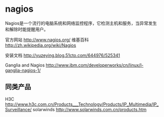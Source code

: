 = nagios =

Nagios是一个流行的电脑系统和网络监控程序，它检测主机和服务，当异常发生和解除时能提醒用户。

官方网站 [[http://www.nagios.org/]]
维基百科 [[http://zh.wikipedia.org/wiki/Nagios]]

安装文档 [[http://yuzeying.blog.51cto.com/644976/525341]]

Ganglia and Nagios [[http://www.ibm.com/developerworks/cn/linux/l-ganglia-nagios-1/]]

== 同类产品 ==
H3C [[http://www.h3c.com.cn/Products___Technology/Products/IP_Multimedia/IP_Surveillance/]]
solarwinds [[http://www.solarwinds.com.cn/products.htm]]
